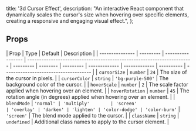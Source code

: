   title: '3d Cursor Effect',
  description:
    "An interactive React component that dynamically scales the cursor's size when hovering over specific elements, creating a responsive and engaging visual effect.",
};

<ComponentCodePreview name='scaling-cursor' />

## Props

| Prop            | Type      | Default           | Description                                                            |
| --------------- | --------- | ----------------- | ---------------------------------------------------------------------- | --------- | -------- | --------- | ------------- | ------------- | ---------- | ------------------------------------- |
| `cursorSize`    | `number`  | `24`              | The size of the cursor in pixels.                                      |
| `cursorColor`   | `string`  | `'bg-purple-500'` | The background color of the cursor.                                    |
| `hoverScale`    | `number`  | `2`               | The scale factor applied when hovering over an element.                |
| `hoverRotation` | `number`  | `45`              | The rotation angle (in degrees) applied when hovering over an element. |
| `blendMode`     | `'normal' | 'multiply'        | 'screen'                                                               | 'overlay' | 'darken' | 'lighten' | 'color-dodge' | 'color-burn'` | `'screen'` | The blend mode applied to the cursor. |
| `className`     | `string`  | `undefined`       | Additional class names to apply to the cursor element.                 |
